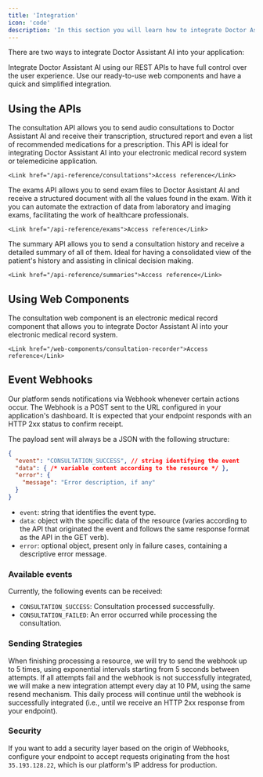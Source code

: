 ```yaml
---
title: 'Integration'
icon: 'code'
description: 'In this section you will learn how to integrate Doctor Assistant AI into your application.'
---
```


There are two ways to integrate Doctor Assistant AI into your application:

<CardGroup cols={2}>
  <Card title="APIs" icon="code">
    Integrate Doctor Assistant AI using our REST APIs to have full control over the user experience.
  </Card>
  <Card title="Web Components" icon="browser">
    Use our ready-to-use web components and have a quick and simplified integration.
  </Card>
</CardGroup>

## Using the APIs

<AccordionGroup>
  <Accordion title="Consultation API" icon="stethoscope">
    The consultation API allows you to send audio consultations to Doctor Assistant AI and receive their transcription, structured report
    and even a list of recommended medications for a prescription. This API is ideal for integrating Doctor Assistant AI into your
    electronic medical record system or telemedicine application.

    <Link href="/api-reference/consultations">Access reference</Link>
  </Accordion>
  <Accordion title="Exams API" icon="file-medical">
    The exams API allows you to send exam files to Doctor Assistant AI and receive a structured document with all the values
    found in the exam. With it you can automate the extraction of data from laboratory and imaging exams, facilitating the work
    of healthcare professionals.

    <Link href="/api-reference/exams">Access reference</Link>
  </Accordion>
  <Accordion title="Summary API" icon="clipboard-list">
    The summary API allows you to send a consultation history and receive a detailed summary of all of them. Ideal for having a
    consolidated view of the patient's history and assisting in clinical decision making.

    <Link href="/api-reference/summaries">Access reference</Link>
  </Accordion>
</AccordionGroup>

## Using Web Components

<AccordionGroup>
  <Accordion title="Consultation Recorder" icon="stethoscope">
    The consultation web component is an electronic medical record component that allows you to integrate Doctor Assistant AI into your electronic medical record system.

    <Link href="/web-components/consultation-recorder">Access reference</Link>
  </Accordion>
</AccordionGroup>

## Event Webhooks

Our platform sends notifications via Webhook whenever certain actions occur. The Webhook is a POST sent to the URL configured in your application's dashboard. It is expected that your endpoint responds with an HTTP 2xx status to confirm receipt.

The payload sent will always be a JSON with the following structure:

```json
{
  "event": "CONSULTATION_SUCCESS", // string identifying the event
  "data": { /* variable content according to the resource */ },
  "error": {
    "message": "Error description, if any"
  }
}
```

- `event`: string that identifies the event type.
- `data`: object with the specific data of the resource (varies according to the API that originated the event and follows the same response format as the API in the GET verb).
- `error`: optional object, present only in failure cases, containing a descriptive error message.

### Available events

Currently, the following events can be received:

- `CONSULTATION_SUCCESS`: Consultation processed successfully.
- `CONSULTATION_FAILED`: An error occurred while processing the consultation.

### Sending Strategies

When finishing processing a resource, we will try to send the webhook up to 5 times, using exponential intervals starting from 5 seconds between attempts. If all attempts fail and the webhook is not successfully integrated, we will make a new integration attempt every day at 10 PM, using the same resend mechanism. This daily process will continue until the webhook is successfully integrated (i.e., until we receive an HTTP 2xx response from your endpoint).

### Security

If you want to add a security layer based on the origin of Webhooks, configure your endpoint to accept requests originating from the host `35.193.128.22`, which is our platform's IP address for production.
